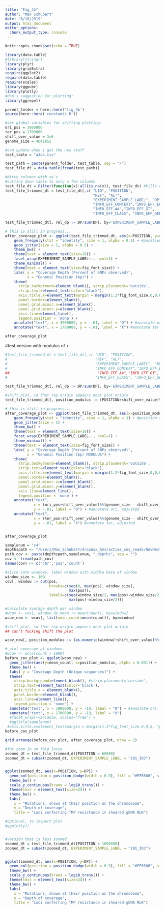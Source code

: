 ```yaml
---
title: "Fig_4b"
author: "Max Schubert"
date: "6/18/2019"
output: html_document
editor_options: 
  chunk_output_type: console
---
```


```r
knitr::opts_chunk$set(echo = TRUE)

library(data.table)
#library(stringr)
library(plyr)
library(gridExtra)
require(ggplot2)
require(data.table)
require(scales)
library(ggpubr)
library(plotly)
#dan's suggestion for plotting:
library(ggrepel)

parent_folder = here::here('fig_4b')
source(here::here('constants.R'))

#set global variables for shifting plotting:
ori_pos = 3900000
ter_pos = 1700000
shift_over_value = 1e6
genome_size = 4641652

```

```r
#can update when i get the new stuff
test_table = "a3a4.csv"

test_path = paste(parent_folder, test_table, sep = "/")
test_file_dt = data.table(fread(test_path))

#ditch columns with na's
#cutting down table to only a few columns
test_file_dt = Filter(function(x)!all(is.na(x)), test_file_dt) #kills columns with all NA
test_file_trimmed_dt = test_file_dt[,c( "UID", "POSITION",
                                        "REF", "ALT",
                                        "EXPERIMENT_SAMPLE_LABEL", "DP",
                                        "INFO_EFF_CONTEXT","INFO_EFF_EFFECT",
                                        "INFO_EFF_AA","INFO_EFF_GT",
                                        "INFO_EFF_CLASS", "INFO_EFF_GENE")] #keeps only specified columns

```

```r

test_file_trimmed_dt[, rel_dp := DP/sum(DP), by='EXPERIMENT_SAMPLE_LABEL']

# this is still in progress...
after_coverage_plot <- ggplot(test_file_trimmed_dt, aes(x=POSITION, y=rel_dp, color=EXPERIMENT_SAMPLE_LABEL)) + 
    geom_freqpoly(stat = "identity", size = 1, alpha = 0.5) + #position = position_dodge(width = 2),
    geom_jitter(size = 1, alpha = 0.5) +
    theme_bw() +
    theme(text = element_text(size=18)) +
    facet_wrap(EXPERIMENT_SAMPLE_LABEL~., ncol=1) +
    theme_minimal() +
    theme(text = element_text(size=fig_font_size)) +
    labs( y = "Coverage Depth (Percent of SNPs observed)",
          x = "Genomic Position (bp)") +
    theme(
      strip.background=element_blank(), strip.placement='outside',
      strip.text=element_text(color='black'), 
      axis.title.x=element_text(margin = margin(1.2*fig_font_size,0,0,0, "pt")), 
      panel.border=element_blank(),
      panel.grid.minor.x=element_blank(),
      panel.grid.minor.y=element_blank(),
      axis.line=element_line(),
      legend.position = 'none') +
    annotate("text", x = 3900000, y = -.01, label = "O") + #annotate ori
    annotate("text", x = 1700000, y = -.01, label = "X") #annotate ter

after_coverage_plot
```

#test version with modulus of x
```r
#test_file_trimmed_dt = test_file_dt[,c( "UID", "POSITION",
#                                        "REF", "ALT",
#                                        "EXPERIMENT_SAMPLE_LABEL", "DP",
#                                        "INFO_EFF_CONTEXT","INFO_EFF_EFFECT",
##                                        "INFO_EFF_AA","INFO_EFF_GT",
#                                        "INFO_EFF_CLASS", "INFO_EFF_GENE")]#

test_file_trimmed_dt[, rel_dp := DP/sum(DP), by='EXPERIMENT_SAMPLE_LABEL']

#shift plot, so that rep origin appears near plot origin
test_file_trimmed_dt[, position_modulus := (POSITION+shift_over_value)%%(genome_size - shift_over_value)]

# this is still in progress...
after_coverage_plot <- ggplot(test_file_trimmed_dt, aes(x=position_modulus, y=rel_dp, color=EXPERIMENT_SAMPLE_LABEL)) + 
    geom_freqpoly(stat = "identity", size = 1, alpha = 1) + #position = position_dodge(width = 2),
    geom_jitter(size = 1) +
    theme_bw() +
    theme(text = element_text(size=18)) +
    facet_wrap(EXPERIMENT_SAMPLE_LABEL~., ncol=1) +
    theme_minimal() +
    theme(text = element_text(size=fig_font_size)) +
    labs( y = "Coverage Depth (Percent of SNPs observed)",
          x = "Genomic Position (bp) MODULUS") +
    theme(
      strip.background=element_blank(), strip.placement='outside',
      strip.text=element_text(color='black'), 
      axis.title.x=element_text(margin = margin(1.2*fig_font_size,0,0,0, "pt")), 
      panel.border=element_blank(),
      panel.grid.minor.x=element_blank(),
      panel.grid.minor.y=element_blank(),
      axis.line=element_line(),
      legend.position = 'none') +
    annotate("text",
             x = (ori_pos+shift_over_value)%%(genome_size - shift_over_value),
             y = -.01, label = "O") + #annotate ori, adjusted
    annotate("text",
             x = (ter_pos+shift_over_value)%%(genome_size - shift_over_value),
             y = -.01, label = "X") #annotate ter, adjusted


after_coverage_plot
```


```r

samplenum = 's4'
depthspath <- "/Users/Max_Schubert/dropbox_hms/active_seq_reads/NovNextseq_again/FC_04398/Unaligned_1234_PF_mm1/Data/bwa_sam_bam_depths/"
path_cov <- paste(depthspath,samplenum, "_depths", sep = "")
cov <- fread(path_cov)
names(cov) <- c('chr','pos','count')

#slice into windows, label window with middle base of window
window_size <- 100
cov[, window := cut(pos,
                    breaks=c(seq(0, max(pos), window_size),
                             max(pos)),
                    labels=c(seq(window_size/2, max(pos)-window_size/2, window_size),
                             max(pos)-window_size/2))]

#calculate average depth per window
#wcov <- cov[, window_dp_mean := mean(count), by=window]
wcov_new <- wcov[, list(mean_count=mean(count)), by=window]

#shift plot, so that rep origin appears near plot origin
## can't fucking shift the plot

wcov_new[, position_modulus := (as.numeric(window)+shift_over_value)%%(genome_size - shift_over_value)]

# plot coverage at windows
#wcov <- wcov[count > 1000]
before_cov_plot <- ggplot(wcov_new) + 
  geom_jitter(aes(y=mean_count, x=position_modulus, alpha = 0.001)) +
  theme_bw() +
  labs( y = "Coverage Depth (Unique sequences)") + 
  theme(
    strip.background=element_blank(), #strip.placement='outside',
    strip.text=element_text(color='black'), 
    axis.title.x = element_blank(), 
    panel.border=element_blank(),
    axis.line=element_line(),
    legend.position = 'none') +
  annotate("text", x = 3900000, y = -10, label = "O") + #annotate ori
  annotate("text", x = 1700000, y = -10, label = "X")
  #facet_wrap(~variable, scales='free') +
  #ggtitle(samplenum)
 #axis.title.x=element_text(margin = margin(1.2*fig_font_size,0,0,0, "pt")
before_cov_plot
```

```r

grid.arrange(before_cov_plot, after_coverage_plot, nrow = 2)


```



```r
#for zoom in on folA locus
zoomed_dt = test_file_trimmed_dt[POSITION < 60000]
zoomed_dt = subset(zoomed_dt, EXPERIMENT_SAMPLE_LABEL = "291_303")


ggplot(zoomed_dt, aes(x=POSITION, y=DP)) + 
  geom_col(position = position_dodge(width = 0.9), fill = "#FF6666", size =2 ) +
  theme_bw() +
  scale_y_continuous(trans = log10_trans()) +
  theme(text = element_text(size=24)) +
  theme_bw() +
  labs(
    x = "Mutations, shown at their position on the chromosome",
    y = "Depth of coverage",
    title = "Loci conferring TMP resistance in sheared gDNA RLR")

#optional, to inspect plot
#ggplotly()


#version that is less zoomed
zoomed_dt = test_file_trimmed_dt[POSITION < 1000000]
zoomed_dt = subset(zoomed_dt, EXPERIMENT_SAMPLE_LABEL = "291_303")


ggplot(zoomed_dt, aes(x=POSITION, y=DP)) + 
  geom_col(position = position_dodge(width = 0.9), fill = "#FF6666", size = 100) +
  theme_bw() +
  scale_y_continuous(trans = log10_trans()) +
  theme(text = element_text(size=24)) +
  theme_bw() +
  labs(
    x = "Mutations, shown at their position on the chromosome",
    y = "Depth of coverage",
    title = "Loci conferring TMP resistance in sheared gDNA RLR")

```
